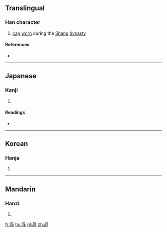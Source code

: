==Translingual==

===Han character===
{{Han char|rn=13|rad=冂|as=08|sn=10|four=6064<sub>1</sub>|canj=日口一木 (ARMD)|ids=⿱[[冃|⺜]][[吁]]}}

# [[cap]] [[worn]] during the [[w:Shang Dynasty|Shang]] [[dynasty]]

====References====
* {{Han ref|kx=0129.270|dkj=01542|dj=0291.180|hdz=21508.010|uh=5194|ud=20884|bh=D0DF|bd=53471}}

----

==Japanese==

===Kanji===
{{ja-kanji|grade=|rs=冂08}}

# {{defn|lang=ja|sort=冂08}}

====Readings====
* {{ja-readings|on=[[く]] (ku)|kun=}}

----

==Korean==

===Hanja===
{{ko-hanja|hangeul=후|rv=hu|mr=hu}}

# {{defn|lang=ko|sort=冂08}}

----

==Mandarin==

===Hanzi===
{{cmn-hanzi|pin=[[xǔ]] ([[xu3]]), [[yóu]] ([[you2]])|wg=hsü<sup>3</sup>, yu<sup>2</sup>}}

# {{defn|lang=cmn|sort=冂08}}

[[fr:冔]]
[[hu:冔]]
[[pl:冔]]
[[zh:冔]]